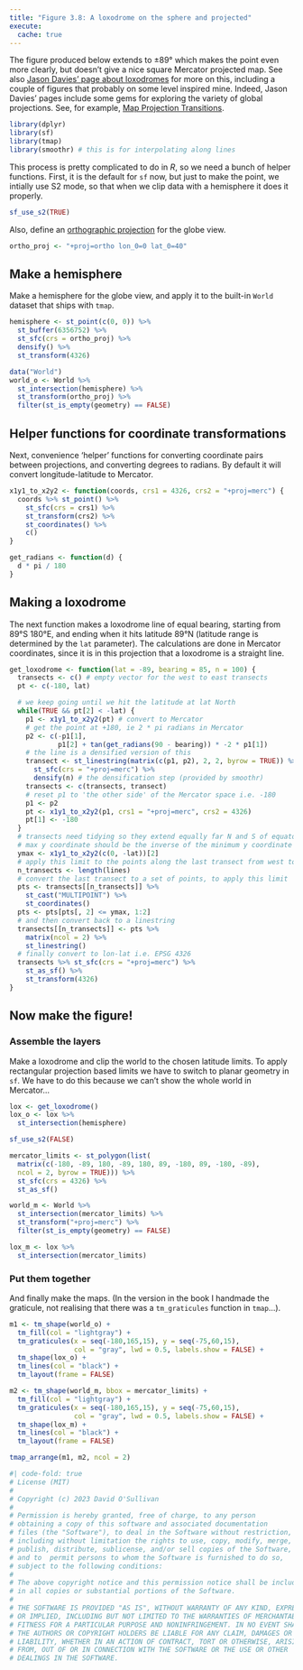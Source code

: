 ```yaml
---
title: "Figure 3.8: A loxodrome on the sphere and projected"
execute: 
  cache: true
---
```


The figure produced below extends to &pm;89&deg; which makes the point even more clearly, but doesn't give a nice square Mercator projected map. See also [Jason Davies' page about loxodromes](https://www.jasondavies.com/maps/loxodrome/) for more on this, including a couple of figures that probably on some level inspired mine. Indeed, Jason Davies' pages include some gems for exploring the variety of global projections. See, for example, [Map Projection Transitions](https://www.jasondavies.com/maps/transition/).

```R
library(dplyr)
library(sf)
library(tmap)
library(smoothr) # this is for interpolating along lines
```

This process is pretty complicated to do in _R_, so we need a bunch of helper functions. First, it is the default for `sf` now, but just to make the point, we intially use S2 mode, so that when we clip data with a hemisphere it does it properly.

```R
sf_use_s2(TRUE)
```

Also, define an [orthographic projection](https://proj.org/en/9.3/operations/projections/ortho.html) for the globe view.

```R
ortho_proj <- "+proj=ortho lon_0=0 lat_0=40"
```

## Make a hemisphere
Make a hemisphere for the globe view, and apply it to the built-in `World` dataset that ships with `tmap`.

```R
hemisphere <- st_point(c(0, 0)) %>%
  st_buffer(6356752) %>%
  st_sfc(crs = ortho_proj) %>%
  densify() %>%
  st_transform(4326)

data("World")
world_o <- World %>%
  st_intersection(hemisphere) %>%
  st_transform(ortho_proj) %>%
  filter(st_is_empty(geometry) == FALSE)
```

## Helper functions for coordinate transformations
Next, convenience 'helper' functions for converting coordinate pairs between projections, and converting degrees to radians. By default it will convert longitude-latitude to Mercator.

```R
x1y1_to_x2y2 <- function(coords, crs1 = 4326, crs2 = "+proj=merc") {
  coords %>% st_point() %>%
    st_sfc(crs = crs1) %>%
    st_transform(crs2) %>%
    st_coordinates() %>%
    c()
}

get_radians <- function(d) {
  d * pi / 180
} 
```

## Making a loxodrome
The next function makes a loxodrome line of equal bearing, starting from 89&deg;S 180&deg;E, and ending when it hits latitude 89&deg;N (latitude range is determined by the `lat` parameter). The calculations are done in Mercator coordinates, since it is in this projection that a loxodrome is a straight line.

```R
get_loxodrome <- function(lat = -89, bearing = 85, n = 100) {
  transects <- c() # empty vector for the west to east transects
  pt <- c(-180, lat)

  # we keep going until we hit the latitude at lat North
  while(TRUE && pt[2] < -lat) {
    p1 <- x1y1_to_x2y2(pt) # convert to Mercator
    # get the point at +180, ie 2 * pi radians in Mercator
    p2 <- c(-p1[1],         
            p1[2] + tan(get_radians(90 - bearing)) * -2 * p1[1])
    # the line is a densified version of this
    transect <- st_linestring(matrix(c(p1, p2), 2, 2, byrow = TRUE)) %>%
      st_sfc(crs = "+proj=merc") %>%
      densify(n) # the densification step (provided by smoothr)
    transects <- c(transects, transect)
    # reset p1 to 'the other side' of the Mercator space i.e. -180
    p1 <- p2
    pt <- x1y1_to_x2y2(p1, crs1 = "+proj=merc", crs2 = 4326)
    pt[1] <- -180
  }
  # transects need tidying so they extend equally far N and S of equator
  # max y coordinate should be the inverse of the minimum y coordinate
  ymax <- x1y1_to_x2y2(c(0, -lat))[2]
  # apply this limit to the points along the last transect from west to east
  n_transects <- length(lines)
  # convert the last transect to a set of points, to apply this limit
  pts <- transects[[n_transects]] %>%
    st_cast("MULTIPOINT") %>%
    st_coordinates()
  pts <- pts[pts[, 2] <= ymax, 1:2]
  # and then convert back to a linestring
  transects[[n_transects]] <- pts %>%
    matrix(ncol = 2) %>%
    st_linestring()
  # finally convert to lon-lat i.e. EPSG 4326
  transects %>% st_sfc(crs = "+proj=merc") %>%
    st_as_sf() %>%
    st_transform(4326)
}
```

## Now make the figure!
### Assemble the layers
Make a loxodrome and clip the world to the chosen latitude limits. To apply rectangular projection based limits we have to switch to planar geometry in `sf`. We have to do this because we can't show the whole world in Mercator... 

```R
lox <- get_loxodrome() 
lox_o <- lox %>%
  st_intersection(hemisphere)

sf_use_s2(FALSE)

mercator_limits <- st_polygon(list(
  matrix(c(-180, -89, 180, -89, 180, 89, -180, 89, -180, -89),
  ncol = 2, byrow = TRUE))) %>%
  st_sfc(crs = 4326) %>%
  st_as_sf()

world_m <- World %>% 
  st_intersection(mercator_limits) %>%
  st_transform("+proj=merc") %>%
  filter(st_is_empty(geometry) == FALSE)

lox_m <- lox %>%
  st_intersection(mercator_limits)
```

### Put them together
And finally make the maps. (In the version in the book I handmade the graticule, not realising that there was a `tm_graticules` function in `tmap`...).

```R
m1 <- tm_shape(world_o) + 
  tm_fill(col = "lightgray") +
  tm_graticules(x = seq(-180,165,15), y = seq(-75,60,15), 
                col = "gray", lwd = 0.5, labels.show = FALSE) +
  tm_shape(lox_o) + 
  tm_lines(col = "black") +
  tm_layout(frame = FALSE)

m2 <- tm_shape(world_m, bbox = mercator_limits) + 
  tm_fill(col = "lightgray") +
  tm_graticules(x = seq(-180,165,15), y = seq(-75,60,15), 
                col = "gray", lwd = 0.5, labels.show = FALSE) +
  tm_shape(lox_m) + 
  tm_lines(col = "black") +
  tm_layout(frame = FALSE)

tmap_arrange(m1, m2, ncol = 2)
```



```R
#| code-fold: true
# License (MIT)
#
# Copyright (c) 2023 David O'Sullivan
#
# Permission is hereby granted, free of charge, to any person
# obtaining a copy of this software and associated documentation
# files (the "Software"), to deal in the Software without restriction,
# including without limitation the rights to use, copy, modify, merge,
# publish, distribute, sublicense, and/or sell copies of the Software,
# and to  permit persons to whom the Software is furnished to do so,
# subject to the following conditions:
#
# The above copyright notice and this permission notice shall be included
# in all copies or substantial portions of the Software.
#
# THE SOFTWARE IS PROVIDED "AS IS", WITHOUT WARRANTY OF ANY KIND, EXPRESS
# OR IMPLIED, INCLUDING BUT NOT LIMITED TO THE WARRANTIES OF MERCHANTABILITY,
# FITNESS FOR A PARTICULAR PURPOSE AND NONINFRINGEMENT. IN NO EVENT SHALL
# THE AUTHORS OR COPYRIGHT HOLDERS BE LIABLE FOR ANY CLAIM, DAMAGES OR OTHER
# LIABILITY, WHETHER IN AN ACTION OF CONTRACT, TORT OR OTHERWISE, ARISING
# FROM, OUT OF OR IN CONNECTION WITH THE SOFTWARE OR THE USE OR OTHER
# DEALINGS IN THE SOFTWARE.
```
